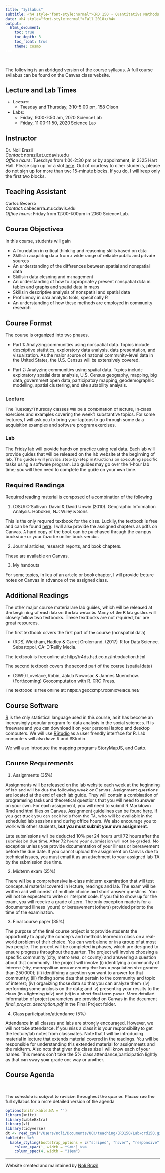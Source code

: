 ```yaml
---
title: "Syllabus"
subtitle: <h4 style="font-style:normal">CRD 150 - Quantitative Methods in Community Research</h4>
date: <h4 style="font-style:normal">Fall 2018</h4>
output: 
  html_document:
    toc: true
    toc_depth: 3
    toc_float: true
    theme: cosmo
---
```


<style>
h1.title {
  font-weight: bold;
}
</style>

\

The following is an abridged version of the course syllabus.  A full course syllabus can be found on the Canvas class website.

<div style="margin-bottom:25px;">
</div>
## **Lecture and Lab Times**

* Lecture: 
    + Tuesday and Thursday, 3:10-5:00 pm, 158 Olson
* Labs: 
    + Friday, 9:00-9:50 am, 2020 Science Lab
    + Friday, 11:00-11:50, 2020 Science Lab

<div style="margin-bottom:25px;">
</div>
## **Instructor**

Dr. Noli Brazil  
*Contact*: nbrazil.at.ucdavis.edu  
*Office hours*: Tuesdays from 1:00-2:30 pm or by appointment, in 2325 Hart Hall.  Please sign up for a slot [here](https://www.wejoinin.com/sheets/gsewa). Out of courtesy to other students, please do not sign up for more than two 15-minute blocks.  If you do, I will keep only the first two blocks.

<div style="margin-bottom:25px;">
</div>
## **Teaching Assistant**

Carlos Becerra  
*Contact*: cabecerra.at.ucdavis.edu  
*Office hours*: Friday from 12:00-1:00pm in 2060 Science Lab.

<div style="margin-bottom:25px;">
</div>
## **Course Objectives**

In this course, students will gain

* A foundation in critical thinking and reasoning skills based on data
* Skills in acquiring data from a wide range of reliable public and private sources 
* An understanding of the differences between spatial and nonspatial data
* Skills in data cleaning and management 
* An understanding of how to appropriately present nonspatial data in tables and graphs and spatial data in maps
* Skills in descriptive analysis of nonspatial and spatial data
* Proficiency in data analytic tools, specifically R
* An understanding of how these methods are employed in community research

<div style="margin-bottom:25px;">
</div>
## **Course Format**

The course is organized into two phases. 

* Part 1: Analyzing communities using nonspatial data.  Topics include descriptive statistics, exploratory data analysis, data presentation, and visualization.  As the major source of national community-level data in the United States, the U.S. Census will be extensively covered.    

* Part 2: Analyzing communities using spatial data. Topics include exploratory spatial data analysis, U.S. Census geography, mapping, big data, government open data, participatory mapping, geodemographic modelling, spatial clustering, and site suitability analysis.

<div style="margin-bottom:25px;">
</div>
### **Lecture**

The Tuesday/Thursday classes will be a combination of lecture, in-class exercises and examples covering the week’s substantive topics.  For some lectures, I will ask you to bring your laptops to go through some data acquisition examples and software program exercises. 

<div style="margin-bottom:25px;">
</div>
### **Lab**

The Friday lab will provide hands on practice using real data.  Each lab will provide guides that will be released on the lab website at the beginning of lab.  The guides will provide step-by-step instructions on executing specific tasks using a software program.  Lab guides may go over the 1-hour lab time; you will then need to complete the guide on your own time.  


<div style="margin-bottom:25px;">
</div>
## **Required Readings**

Required reading material is composed of a combination of the following 

1. (OSU) O’Sullivan, David & David Unwin (2010). Geographic Information Analysis. Hoboken, NJ: Wiley & Sons 

This is the only required textbook for the class. Luckily, the textbook is free and can be found [here](https://onlinelibrary.wiley.com/doi/book/10.1002/9780470549094). I will also provide the assigned chapters as pdfs on Canvas.  A hard copy of the book can be purchased through the campus bookstore or your favorite online book vendor.

2. Journal articles, research reports, and book chapters.

These are available on Canvas.

3. My handouts

For some topics, in lieu of an article or book chapter, I will provide lecture notes on Canvas in advance of the assigned class.  

## **Additional Readings**

The other major course material are lab guides, which will be released at the beginning of each lab on the lab website.  Many of the R lab guides will closely follow two textbooks.  These textbooks are not required, but are great resources. 

The first textbook covers the first part of the course (nonspatial data)

* (RDS) Wickham, Hadley & Garret Grolemund. (2017). R for Data Science. Sebastopol, CA: O’Reilly Media.

The textbook is free online at: http://r4ds.had.co.nz/introduction.html  

The second textbook covers the second part of the course (spatial data)

* (GWR) Lovelace, Robin, Jakub Nowosad & Jannes Muenchow. (Forthcoming) Geocomputation with R. CRC Press.

The textbook is free online at: https://geocompr.robinlovelace.net/

<div style="margin-bottom:25px;">
</div>
## **Course Software**

[R](https://www.r-project.org/) is the only statistical language used in this course, as it has become an increasingly popular program for data analysis in the social sciences.  R is freeware and you can download it on your personal laptop and desktop computers.  We will use [RStudio](https://www.rstudio.com/) as a user friendly interface for R.  Lab computers will also have R and RStudio.  

We will also introduce the mapping programs [StoryMapJS](https://storymap.knightlab.com/), and [Carto](https://carto.com/).

<div style="margin-bottom:25px;">
</div>
## **Course Requirements** 

1. Assignments (35%)

Assignments will be released on the lab website each week at the beginning of lab and will be due the following week on Canvas.  Assignment questions are located at the end of each lab guide. They will contain a combination of programming tasks and theoretical questions that you will need to answer on your own.  For each assignment, you will need to submit R Markdown Rmd and html files on Canvas. Assignment guidelines can be found [here](https://crd150.github.io/hw_guidelines.html).  If you get stuck you can seek help from the TA, who will be available in the scheduled lab sessions and during office hours.  We also encourage you to work with other students, **but you must submit your own assignment**.  

Late submissions will be deducted 10% per 24 hours until 72 hours after the submission due time.  After 72 hours your submission will not be graded.  No exception unless you provide documentation of your illness or bereavement before the due date.  If you cannot upload the assignment on Canvas due to technical issues, you must email it as an attachment to your assigned lab TA by the submission due time.

2. Midterm exam (25%)

There will be a comprehensive in-class midterm examination that will test conceptual material covered in lecture, readings and lab.  The exam will be written and will consist of multiple choice and short answer questions.  You will not be expected to write or interpret code. If you fail to show up for the exam, you will receive a grade of zero.  The only exception made is for a documented illness (yours) or bereavement (others) provided prior to the time of the examination.  

3. Final course paper (35%)

The purpose of the final course project is to provide students the opportunity to apply the concepts and methods learned in class on a real-world problem of their choice.  You can work alone or in a group of at most two people.  The project will be completed in phases, which are designed to ensure progress throughout the quarter.  The project will involve choosing a specific community (city, metro area, or county) and answering a question about that community.  The project will involve (i) identifying a community of interest (city, metropolitan area or county that has a population size greater than 250,000); (ii) identifying a question you want to answer for that community; (iii) finding some data that pertain to the community and topic of interest; (iv) organizing those data so that you can analyze them; (iv) performing some analysis on the data; and (v) presenting your results to the class (in a lightning talk) and (vi) in a short final term paper. More detailed information of project parameters are provided on Canvas in the document *final_project_description.pdf* in the Final Project folder.

4. Class participation/attendance (5%)

Attendance in all classes and labs are strongly encouraged. However, we will not take attendance.  If you miss a class it is your responsibility to get the lecture/lab notes from classmates. Note that I will be introducing material in lecture that extends material covered in the readings.  You will be responsible for understanding this extended material for assignments and the midterm. Also note that given the class size I will know each of your names.  This means don’t take the 5% class attendance/participation lightly as that can sway your grade one way or another.

<div style="margin-bottom:25px;">
</div>	
## **Course Agenda**
\

The schedule is subject to revision throughout the quarter.  Please see the full syllabus for a more detailed version of the agenda

```r
options(knitr.kable.NA = '')
library(knitr)
library(kableExtra)
library(sf)
library(tidyverse)
dt <- read_csv("/Users/noli/Documents/UCD/teaching/CRD150/Lab/crd150.github.io/agenda.csv")
kable(dt) %>%
  kable_styling(bootstrap_options = c("striped", "hover", "responsive")) %>%
    column_spec(1, width = "5em") %>%
    column_spec(4, width = "11em")
```


***


Website created and maintained by [Noli Brazil](https://nbrazil.faculty.ucdavis.edu/)